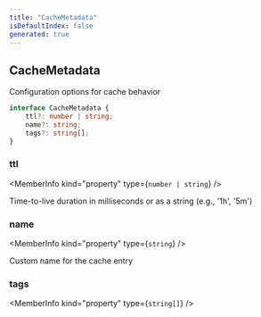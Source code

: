 ```yaml
---
title: "CacheMetadata"
isDefaultIndex: false
generated: true
---
```



<!-- This file was generated from the CommandKit source. Do not modify. Instead, re-run the "docgen" script -->


## CacheMetadata

<GenerationInfo sourceFile="packages/cache/src/use-cache.ts" sourceLine="49" packageName="@commandkit/cache" />

Configuration options for cache behavior

```ts title="Signature"
interface CacheMetadata {
    ttl?: number | string;
    name?: string;
    tags?: string[];
}
```

<div className="members-wrapper">

### ttl

<MemberInfo kind="property" type={`number | string`}   />

Time-to-live duration in milliseconds or as a string (e.g., '1h', '5m')
### name

<MemberInfo kind="property" type={`string`}   />

Custom name for the cache entry
### tags

<MemberInfo kind="property" type={`string[]`}   />




</div>
